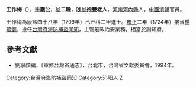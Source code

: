 '''王作梅'''（{{bd|？||？||}}），[[表字|字]]'''巖公'''，[[號|號]]'''二瞻'''，[[晚號|晚號]]'''抱甕老人'''，[[河南|河南]][[河内县_(中国)|河內縣]]人，[[中國|中國]][[清朝|清朝]]官員。

王作梅為康熙四十八年（1709年）已丑科二甲進士。[[雍正|雍正]]二年（1724年）接替[[楊毓健|楊毓健]]，擔任[[台灣府海防補盜同知|台灣府海防補盜同知]]，主管船政治安業務，相當於副知府。

==參考文獻==
*劉寧顏編，《重修台灣省通志》，台北市，台灣省文獻委員會，1994年。

{{start box}}
{{s-off}}
{{s-before|[[楊毓健|楊毓健]]}}
{{s-title|[[台灣府海防補盜同知|台灣府海防補盜同知]]|1724年上任}}
{{s-after|[[劉裕_(清)|劉裕]]}}
{{end box}}
{{清朝人物小作品}}
{{康熙四十八年己丑科殿試金榜}}
{{DEFAULTSORT:Wang王}}
[[Category:台灣府海防補盜同知|Category:台灣府海防補盜同知]]
[[Category:沁阳人|Category:沁阳人]]
[[Category:王姓|Z]]